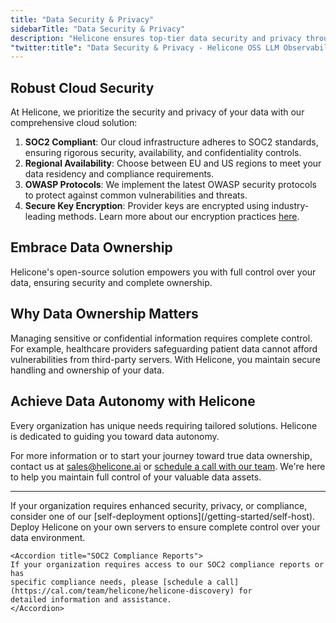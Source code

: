 ```yaml
---
title: "Data Security & Privacy"
sidebarTitle: "Data Security & Privacy"
description: "Helicone ensures top-tier data security and privacy through our SOC2 compliant cloud solution, with options for enhanced control and data ownership."
"twitter:title": "Data Security & Privacy - Helicone OSS LLM Observability"
---
```


## Robust Cloud Security

At Helicone, we prioritize the security and privacy of your data with our comprehensive cloud solution:

1. **SOC2 Compliant**: Our cloud infrastructure adheres to SOC2 standards, ensuring rigorous security, availability, and confidentiality controls.
2. **Regional Availability**: Choose between EU and US regions to meet your data residency and compliance requirements.
3. **OWASP Protocols**: We implement the latest OWASP security protocols to protect against common vulnerabilities and threats.
4. **Secure Key Encryption**: Provider keys are encrypted using industry-leading methods. Learn more about our encryption practices [here](/features/advanced-usage/vault#how-we-encrypt-your-provider-key-securely).

## Embrace Data Ownership

Helicone's open-source solution empowers you with full control over your data, ensuring security and complete ownership.

## Why Data Ownership Matters

Managing sensitive or confidential information requires complete control. For example, healthcare providers safeguarding patient data cannot afford vulnerabilities from third-party servers. With Helicone, you maintain secure handling and ownership of your data.

## Achieve Data Autonomy with Helicone

Every organization has unique needs requiring tailored solutions. Helicone is dedicated to guiding you toward data autonomy.

For more information or to start your journey toward true data ownership, contact us at [sales@helicone.ai](mailto:sales@helicone.ai) or [schedule a call with our team](https://cal.com/team/helicone/helicone-discovery). We're here to help you maintain full control of your valuable data assets.

---

<AccordionGroup>
    <Accordion title="Enhanced Security & Compliance">
    If your organization requires enhanced security, privacy, or compliance,
    consider one of our [self-deployment options](/getting-started/self-host). Deploy Helicone on your own servers to
    ensure complete control over your data environment.
    </Accordion>

    <Accordion title="SOC2 Compliance Reports">
    If your organization requires access to our SOC2 compliance reports or has
    specific compliance needs, please [schedule a call](https://cal.com/team/helicone/helicone-discovery) for
    detailed information and assistance.
    </Accordion>

</AccordionGroup>

